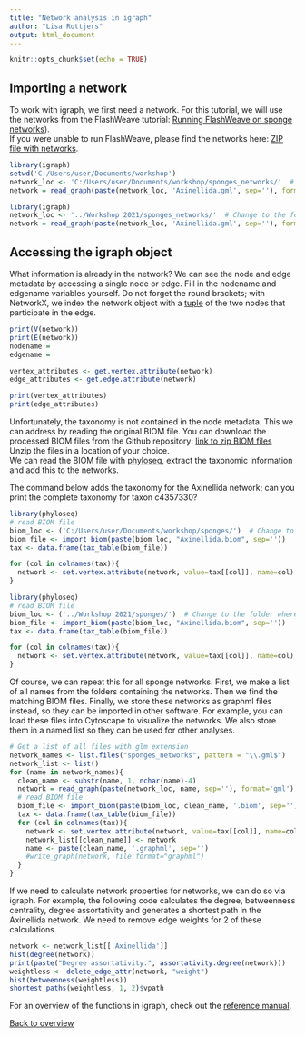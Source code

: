 ```yaml
---
title: "Network analysis in igraph"
author: "Lisa Rottjers"
output: html_document
---
```


```r
knitr::opts_chunk$set(echo = TRUE)
```

## Importing a network

To work with igraph, we first need a network. For this tutorial, we will use the networks from the FlashWeave tutorial: [Running FlashWeave on sponge networks](https://ramellose.github.io/networktutorials/running_flashweave.html)).   
If you were unable to run FlashWeave, please find the networks here: [ZIP file with networks](https://github.com/ramellose/networktutorials/blob/master/Workshop%202021/sponges_networks.zip). 

```r
library(igraph)
setwd('C:/Users/user/Documents/workshop')
network_loc <- 'C:/Users/user/Documents/workshop/sponges_networks/'  # Change to the folder where you downloaded the files
network = read_graph(paste(network_loc, 'Axinellida.gml', sep=''), format='gml')
```
```r
library(igraph)
network_loc <- '../Workshop 2021/sponges_networks/'  # Change to the folder where you downloaded the files
network = read_graph(paste(network_loc, 'Axinellida.gml', sep=''), format='gml')
```

## Accessing the igraph object

What information is already in the network? We can see the node and edge metadata by accessing a single node or edge. 
Fill in the nodename and edgename variables yourself. 
Do not forget the round brackets; with NetworkX, we index the network object with a [tuple](https://www.w3schools.com/python/python_tuples.asp) of the two nodes that participate in the edge. 

```r
print(V(network))
print(E(network))
nodename = 
edgename = 

vertex_attributes <- get.vertex.attribute(network)
edge_attributes <- get.edge.attribute(network)

print(vertex_attributes) 
print(edge_attributes) 

```

Unfortunately, the taxonomy is not contained in the node metadata. This we can address by reading the original BIOM file. You can download the processed BIOM files from the Github repository:
[link to zip BIOM files](https://github.com/ramellose/networktutorials/blob/master/Workshop%202021/sponges.zip) Unzip the files in a location of your choice.   
We can read the BIOM file with [phyloseq](https://joey711.github.io/phyloseq/), extract the taxonomic information and add this to the networks. 

The command below adds the taxonomy for the Axinellida network; can you print the complete taxonomy for taxon c4357330?  

```r
library(phyloseq)
# read BIOM file 
biom_loc <- ('C:/Users/user/Documents/workshop/sponges/')  # Change to the folder where you downloaded the files
biom_file <- import_biom(paste(biom_loc, "Axinellida.biom", sep=''))
tax <- data.frame(tax_table(biom_file))

for (col in colnames(tax)){
  network <- set.vertex.attribute(network, value=tax[[col]], name=col)
}

```
```r
library(phyloseq)
# read BIOM file 
biom_loc <- ('../Workshop 2021/sponges/')  # Change to the folder where you downloaded the files
biom_file <- import_biom(paste(biom_loc, "Axinellida.biom", sep=''))
tax <- data.frame(tax_table(biom_file))

for (col in colnames(tax)){
  network <- set.vertex.attribute(network, value=tax[[col]], name=col)
}

```

Of course, we can repeat this for all sponge networks. First, we make a list of all names from the folders containing the networks. Then we find the matching BIOM files. Finally, we store these networks as graphml files instead, so they can be imported in other software. For example, you can load these files into Cytoscape to visualize the networks. We also store them in a named list so they can be used for other analyses. 

```r
# Get a list of all files with glm extension
network_names <- list.files("sponges_networks", pattern = "\\.gml$")
network_list <- list()
for (name in network_names){
  clean_name <- substr(name, 1, nchar(name)-4)
  network = read_graph(paste(network_loc, name, sep=''), format='gml')
  # read BIOM file
  biom_file <- import_biom(paste(biom_loc, clean_name, '.biom', sep=''))
  tax <- data.frame(tax_table(biom_file))
  for (col in colnames(tax)){
    network <- set.vertex.attribute(network, value=tax[[col]], name=col)
    network_list[[clean_name]] <- network
    name <- paste(clean_name, '.graphml', sep='')
    #write_graph(network, file format="graphml")
  }
}

```

If we need to calculate network properties for networks, we can do so via igraph. For example, the following code calculates the degree, betweenness centrality, degree assortativity and generates a shortest path in the Axinellida network. We need to remove edge weights for 2 of these calculations. 

```r
network <- network_list[['Axinellida']]
hist(degree(network))
print(paste("Degree assortativity:", assortativity.degree(network)))
weightless <- delete_edge_attr(network, "weight")
hist(betweenness(weightless))
shortest_paths(weightless, 1, 2)$vpath

```

For an overview of the functions in igraph, check out the [reference manual](https://igraph.org/r/doc/). 

[Back to overview](https://ramellose.github.io/networktutorials/overview_workshop.html)